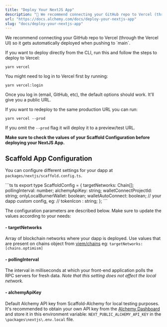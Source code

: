 ```yaml
---
title: "Deploy Your NextJS App"
description: "📘 We recommend connecting your GitHub repo to Vercel (through the Vercel UI) so it gets automatically deployed when pushing to main . If you want to deploy directly from the CLI, run this and follow the steps to deploy to Vercel: yarn vercel You might need to log in to Vercel first by running: yarn..."
url: "https://docs.alchemy.com/docs/deploy-your-nextjs-app"
slug: "docs/deploy-your-nextjs-app"
---
```


<Info>
  We recommend connecting your GitHub repo to Vercel (through the Vercel UI) so it gets automatically deployed when pushing to `main`.
</Info>

If you want to deploy directly from the CLI, run this and follow the steps to deploy to Vercel:

```shell
yarn vercel
```

You might need to log in to Vercel first by running:

```shell
yarn vercel:login
```

Once you log in (email, GitHub, etc), the default options should work. It'll give you a public URL.

If you want to redeploy to the same production URL you can run:

```shell
yarn vercel --prod
```

If you omit the `--prod` flag it will deploy it to a preview/test URL.

**Make sure to check the values of your Scaffold Configuration before deploying your NextJS App.**

## Scaffold App Configuration

You can configure different settings for your dapp at `packages/nextjs/scaffold.config.ts`.

<CodeGroup>
  ```ts ts
  export type ScaffoldConfig = {
    targetNetworks: Chain[];
    pollingInterval: number;
    alchemyApiKey: string;
    walletConnectProjectId: string;
    onlyLocalBurnerWallet: boolean;
    walletAutoConnect: boolean;
    // your dapp custom config, eg:
    // tokenIcon : string;
  };
  ```
</CodeGroup>

The configuration parameters are described below. Make sure to update the values according to your needs:

#### - targetNetworks

Array of blockchain networks where your dapp is deployed. Use values that are present on chains object from [viem/chains](https://viem.sh/docs/chains/introduction) eg: `targetNetworks: [chains.optimism]`

#### - pollingInterval

The interval in milliseconds at which your front-end application polls the RPC servers for fresh data. *Note that this setting does not affect the local network.*

#### - alchemyApiKey

Default Alchemy API key from Scaffold-Alchemy for local testing purposes. It's recommended to obtain your own API key from the [Alchemy Dashboard](https://dashboard.alchemyapi.io/) and store it in this environment variable: `NEXT_PUBLIC_ALCHEMY_API_KEY` in the `\packages\nextjs\.env.local` file.
